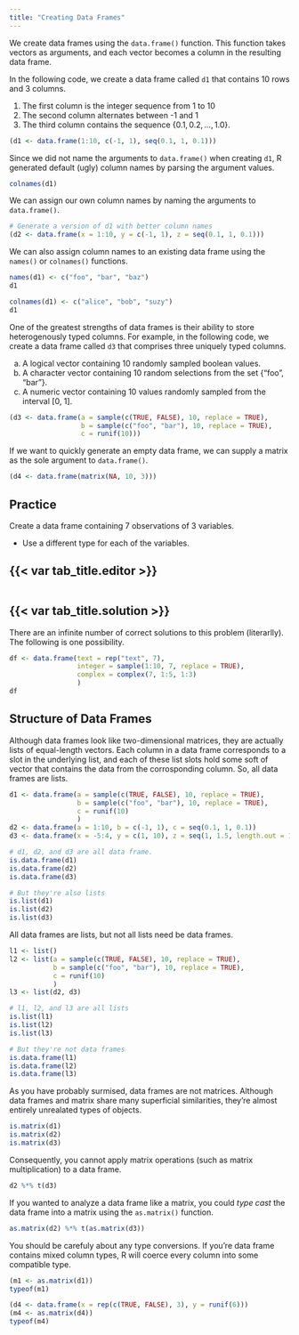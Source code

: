 ```yaml
---
title: "Creating Data Frames"
---
```


We create data frames using the `data.frame()` function. This function takes vectors as arguments, and each vector
becomes a column in the resulting data frame. 

In the following code, we create a data frame called `d1` that contains 10 rows and 3 columns.

1. The first column is the integer sequence from 1 to 10
1. The second column alternates between -1 and 1
1. The third column contains the sequence $\{0.1, 0.2, \ldots, 1.0\}$.

```r
(d1 <- data.frame(1:10, c(-1, 1), seq(0.1, 1, 0.1)))
```

Since we did not name the arguments to `data.frame()` when creating `d1`, R generated default (ugly) column names by
parsing the argument values. 

```r
colnames(d1)
```

We can assign our own column names by naming the arguments to `data.frame()`.

```r
# Generate a version of d1 with better column names
(d2 <- data.frame(x = 1:10, y = c(-1, 1), z = seq(0.1, 1, 0.1)))
```

We can also assign column names to an existing data frame using the `names()` or `colnames()` functions.

```r
names(d1) <- c("foo", "bar", "baz")
d1

colnames(d1) <- c("alice", "bob", "suzy")
d1
```

One of the greatest strengths of data frames is their ability to store heterogenously typed columns. For example, in the
following code, we create a data frame called `d3` that comprises three uniquely typed columns.

a. A logical vector containing 10 randomly sampled boolean values.
a. A character vector containing 10 random selections from the set {"foo", "bar"}.
a. A numeric vector containing 10 values randomly sampled from the interval [0, 1].

```r
(d3 <- data.frame(a = sample(c(TRUE, FALSE), 10, replace = TRUE),
                  b = sample(c("foo", "bar"), 10, replace = TRUE),
                  c = runif(10)))
```

If we want to quickly generate an empty data frame, we can supply a matrix as the sole argument to `data.frame()`.

```r
(d4 <- data.frame(matrix(NA, 10, 3)))
```

::: practice

## Practice

Create a data frame containing 7 observations of 3 variables.

- Use a different type for each of the variables.

:::: {.panel-tabset}

## {{< var tab_title.editor >}}

```webr-r

```

## {{< var tab_title.solution >}}

There are an infinite number of correct solutions to this problem (literarlly). The following is one possibility.

```r
df <- data.frame(text = rep("text", 7),
                 integer = sample(1:10, 7, replace = TRUE),
                 complex = complex(7, 1:5, 1:3)
                 )
df
```

::::

:::

## Structure of Data Frames

Although data frames look like two-dimensional matrices, they are actually lists of equal-length vectors. Each column in
a data frame corresponds to a slot in the underlying list, and each of these list slots hold some soft of vector that
contains the data from the corrosponding column. So, all data frames are lists.

```r
d1 <- data.frame(a = sample(c(TRUE, FALSE), 10, replace = TRUE),
                 b = sample(c("foo", "bar"), 10, replace = TRUE),
                 c = runif(10)
                 )
d2 <- data.frame(a = 1:10, b = c(-1, 1), c = seq(0.1, 1, 0.1))
d3 <- data.frame(x = -5:4, y = c(1, 10), z = seq(1, 1.5, length.out = 10))

# d1, d2, and d3 are all data frame.
is.data.frame(d1)
is.data.frame(d2)
is.data.frame(d3)

# But they're also lists
is.list(d1)
is.list(d2)
is.list(d3)
```

All data frames are lists, but not all lists need be data frames.

```r
l1 <- list()
l2 <- list(a = sample(c(TRUE, FALSE), 10, replace = TRUE),
           b = sample(c("foo", "bar"), 10, replace = TRUE),
           c = runif(10)
           )
l3 <- list(d2, d3)

# l1, l2, and l3 are all lists
is.list(l1)
is.list(l2)
is.list(l3)

# But they're not data frames
is.data.frame(l1)
is.data.frame(l2)
is.data.frame(l3)
```

As you have probably surmised, data frames are not matrices. Although data frames and matrix share many superficial
similarities, they're almost entirely unrealated types of objects.

```r
is.matrix(d1)
is.matrix(d2)
is.matrix(d3)
```

Consequently, you cannot apply matrix operations (such as matrix multiplication) to a data frame.

```r
d2 %*% t(d3)
```

If you wanted to analyze a data frame like a matrix, you could *type cast* the data frame into a matrix using the
`as.matrix()` function.

```r
as.matrix(d2) %*% t(as.matrix(d3))
```

You should be carefuly about any type conversions. If you're data frame contains mixed column types, R will coerce every
column into some compatible type.

```r
(m1 <- as.matrix(d1))
typeof(m1)

(d4 <- data.frame(x = rep(c(TRUE, FALSE), 3), y = runif(6)))
(m4 <- as.matrix(d4))
typeof(m4)
```
